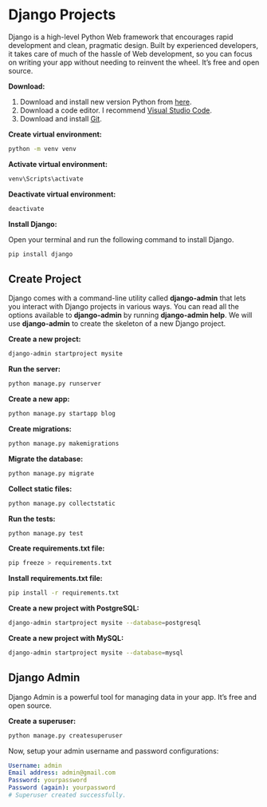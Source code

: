 # Django Projects

Django is a high-level Python Web framework that encourages rapid development and clean, pragmatic design. Built by experienced developers, it takes care of much of the hassle of Web development, so you can focus on writing your app without needing to reinvent the wheel. It’s free and open source.

**Download:**

1. Download and install new version Python from [here](https://www.python.org/downloads).
2. Download a code editor. I recommend [Visual Studio Code](https://code.visualstudio.com/download).
3. Download and install [Git](https://git-scm.com/downloads).

**Create virtual environment:**

```bash copy
python -m venv venv
```

**Activate virtual environment:**

```bash copy
venv\Scripts\activate
```

**Deactivate virtual environment:**

```bash copy
deactivate
```

**Install Django:**

Open your terminal and run the following command to install Django.

```bash copy
pip install django
```

## Create Project

Django comes with a command-line utility called **django-admin** that lets you interact with Django projects in various ways. You can read all the options available to **django-admin** by running **django-admin help**. We will use **django-admin** to create the skeleton of a new Django project.

**Create a new project:**

```bash copy
django-admin startproject mysite
```

**Run the server:**

```bash copy
python manage.py runserver
```

**Create a new app:**

```bash copy
python manage.py startapp blog
```

**Create migrations:**

```bash copy
python manage.py makemigrations
```

**Migrate the database:**

```bash copy
python manage.py migrate
```

**Collect static files:**

```bash copy
python manage.py collectstatic
```

**Run the tests:**

```bash copy
python manage.py test
```

**Create requirements.txt file:**

```bash copy
pip freeze > requirements.txt
```

**Install requirements.txt file:**

```bash copy
pip install -r requirements.txt
```

**Create a new project with PostgreSQL:**

```bash copy
django-admin startproject mysite --database=postgresql
```

**Create a new project with MySQL:**

```bash copy
django-admin startproject mysite --database=mysql
```

## Django Admin

Django Admin is a powerful tool for managing data in your app. It’s free and open source.

**Create a superuser:**

```bash copy
python manage.py createsuperuser
```

Now, setup your admin username and password configurations:

```yml copy
Username: admin
Email address: admin@gmail.com
Password: yourpassword
Password (again): yourpassword
# Superuser created successfully.
```

